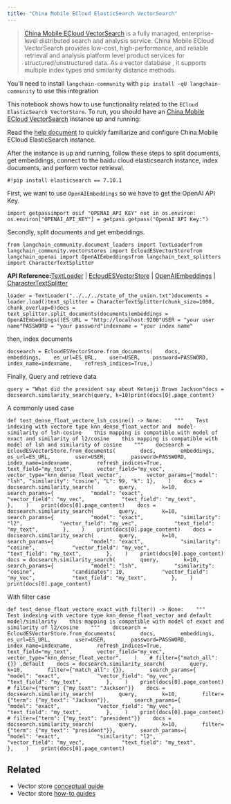 ```yaml
---
title: "China Mobile ECloud ElasticSearch VectorSearch"
---
```


> [China Mobile ECloud VectorSearch](https://ecloud.10086.cn/portal/product/elasticsearch) is a fully managed, enterprise-level distributed search and analysis service. China Mobile ECloud VectorSearch provides low-cost, high-performance, and reliable retrieval and analysis platform level product services for structured/unstructured data. As a vector database , it supports multiple index types and similarity distance methods.

You'll need to install `langchain-community` with `pip install -qU langchain-community` to use this integration

This notebook shows how to use functionality related to the `ECloud ElasticSearch VectorStore`. To run, you should have an [China Mobile ECloud VectorSearch](https://ecloud.10086.cn/portal/product/elasticsearch) instance up and running:

Read the [help document](https://ecloud.10086.cn/op-help-center/doc/category/1094) to quickly familiarize and configure China Mobile ECloud ElasticSearch instance.

After the instance is up and running, follow these steps to split documents, get embeddings, connect to the baidu cloud elasticsearch instance, index documents, and perform vector retrieval.

```
#!pip install elasticsearch == 7.10.1
```

First, we want to use `OpenAIEmbeddings` so we have to get the OpenAI API Key.

```
import getpassimport osif "OPENAI_API_KEY" not in os.environ:    os.environ["OPENAI_API_KEY"] = getpass.getpass("OpenAI API Key:")
```

Secondly, split documents and get embeddings.

```
from langchain_community.document_loaders import TextLoaderfrom langchain_community.vectorstores import EcloudESVectorStorefrom langchain_openai import OpenAIEmbeddingsfrom langchain_text_splitters import CharacterTextSplitter
```

**API Reference:**[TextLoader](https://python.langchain.com/api_reference/community/document_loaders/langchain_community.document_loaders.text.TextLoader.html) | [EcloudESVectorStore](https://python.langchain.com/api_reference/community/vectorstores/langchain_community.vectorstores.ecloud_vector_search.EcloudESVectorStore.html) | [OpenAIEmbeddings](https://python.langchain.com/api_reference/openai/embeddings/langchain_openai.embeddings.base.OpenAIEmbeddings.html) | [CharacterTextSplitter](https://python.langchain.com/api_reference/text_splitters/character/langchain_text_splitters.character.CharacterTextSplitter.html)

```
loader = TextLoader("../../../state_of_the_union.txt")documents = loader.load()text_splitter = CharacterTextSplitter(chunk_size=1000, chunk_overlap=0)docs = text_splitter.split_documents(documents)embeddings = OpenAIEmbeddings()ES_URL = "http://localhost:9200"USER = "your user name"PASSWORD = "your password"indexname = "your index name"
```

then, index documents

```
docsearch = EcloudESVectorStore.from_documents(    docs,    embeddings,    es_url=ES_URL,    user=USER,    password=PASSWORD,    index_name=indexname,    refresh_indices=True,)
```

Finally, Query and retrieve data

```
query = "What did the president say about Ketanji Brown Jackson"docs = docsearch.similarity_search(query, k=10)print(docs[0].page_content)
```

A commonly used case

```
def test_dense_float_vectore_lsh_cosine() -> None:    """    Test indexing with vectore type knn_dense_float_vector and  model-similarity of lsh-cosine    this mapping is compatible with model of exact and similarity of l2/cosine    this mapping is compatible with model of lsh and similarity of cosine    """    docsearch = EcloudESVectorStore.from_documents(        docs,        embeddings,        es_url=ES_URL,        user=USER,        password=PASSWORD,        index_name=indexname,        refresh_indices=True,        text_field="my_text",        vector_field="my_vec",        vector_type="knn_dense_float_vector",        vector_params={"model": "lsh", "similarity": "cosine", "L": 99, "k": 1},    )    docs = docsearch.similarity_search(        query,        k=10,        search_params={            "model": "exact",            "vector_field": "my_vec",            "text_field": "my_text",        },    )    print(docs[0].page_content)    docs = docsearch.similarity_search(        query,        k=10,        search_params={            "model": "exact",            "similarity": "l2",            "vector_field": "my_vec",            "text_field": "my_text",        },    )    print(docs[0].page_content)    docs = docsearch.similarity_search(        query,        k=10,        search_params={            "model": "exact",            "similarity": "cosine",            "vector_field": "my_vec",            "text_field": "my_text",        },    )    print(docs[0].page_content)    docs = docsearch.similarity_search(        query,        k=10,        search_params={            "model": "lsh",            "similarity": "cosine",            "candidates": 10,            "vector_field": "my_vec",            "text_field": "my_text",        },    )    print(docs[0].page_content)
```

With filter case

```
def test_dense_float_vectore_exact_with_filter() -> None:    """    Test indexing with vectore type knn_dense_float_vector and default model/similarity    this mapping is compatible with model of exact and similarity of l2/cosine    """    docsearch = EcloudESVectorStore.from_documents(        docs,        embeddings,        es_url=ES_URL,        user=USER,        password=PASSWORD,        index_name=indexname,        refresh_indices=True,        text_field="my_text",        vector_field="my_vec",        vector_type="knn_dense_float_vector",    )    # filter={"match_all": {}} ,default    docs = docsearch.similarity_search(        query,        k=10,        filter={"match_all": {}},        search_params={            "model": "exact",            "vector_field": "my_vec",            "text_field": "my_text",        },    )    print(docs[0].page_content)    # filter={"term": {"my_text": "Jackson"}}    docs = docsearch.similarity_search(        query,        k=10,        filter={"term": {"my_text": "Jackson"}},        search_params={            "model": "exact",            "vector_field": "my_vec",            "text_field": "my_text",        },    )    print(docs[0].page_content)    # filter={"term": {"my_text": "president"}}    docs = docsearch.similarity_search(        query,        k=10,        filter={"term": {"my_text": "president"}},        search_params={            "model": "exact",            "similarity": "l2",            "vector_field": "my_vec",            "text_field": "my_text",        },    )    print(docs[0].page_content)
```

## Related

* Vector store [conceptual guide](/oss/concepts/vectorstores)
* Vector store [how-to guides](/oss/how_to/#vector-stores)
